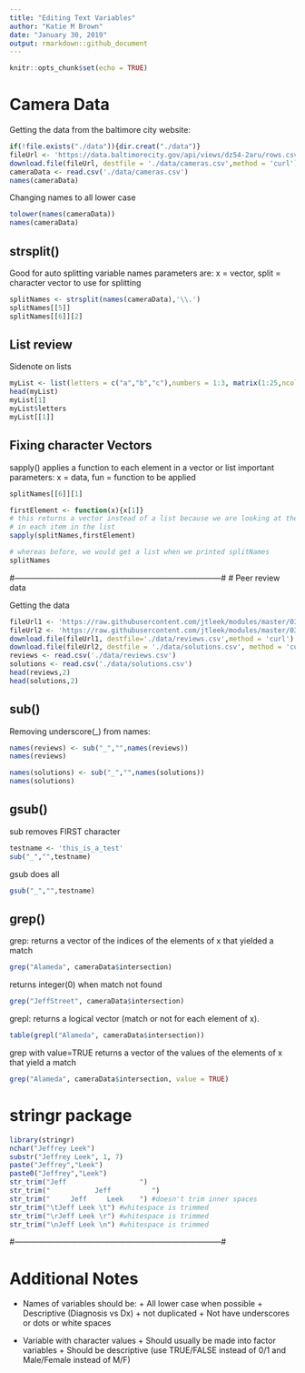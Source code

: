 ```yaml
---
title: "Editing Text Variables"
author: "Katie M Brown"
date: "January 30, 2019"
output: rmarkdown::github_document
---
```


```r
knitr::opts_chunk$set(echo = TRUE)
```

# Camera Data

Getting the data from the baltimore city website:

```r
if(!file.exists("./data")){dir.creat("./data")}
fileUrl <- 'https://data.baltimorecity.gov/api/views/dz54-2aru/rows.csv?accessType=DOWNLOAD'
download.file(fileUrl, destfile = './data/cameras.csv',method = 'curl')
cameraData <- read.csv('./data/cameras.csv')
names(cameraData)
```

Changing names to all lower case

```r
tolower(names(cameraData))
names(cameraData)
```

## strsplit() 
Good for auto splitting variable names
parameters are: x = vector, split = character vector to use for splitting

```r
splitNames <- strsplit(names(cameraData),'\\.')
splitNames[[5]]
splitNames[[6]][2]
```

## List review
Sidenote on lists
```r
myList <- list(letters = c("a","b","c"),numbers = 1:3, matrix(1:25,ncol=5))
head(myList)
myList[1]
myList$letters
myList[[1]]
```

## Fixing character Vectors
sapply() applies a function to each element in a vector or list
important parameters: x = data, fun = function to be applied

```r
splitNames[[6]][1]

firstElement <- function(x){x[1]}
# this returns a vector instead of a list because we are looking at the first element
# in each item in the list
sapply(splitNames,firstElement)

# whereas before, we would get a list when we printed splitNames
splitNames
```

#------------------------------------------------------------------------------#
# Peer review data

Getting the data
```r

fileUrl1 <- 'https://raw.githubusercontent.com/jtleek/modules/master/03_GettingData/04_01_editingTextVariables/data/reviews.csv'
fileUrl2 <- 'https://raw.githubusercontent.com/jtleek/modules/master/03_GettingData/04_01_editingTextVariables/data/solutions.csv'
download.file(fileUrl1, destfile='./data/reviews.csv',method = 'curl')
download.file(fileUrl2, destfile = './data/solutions.csv', method = 'curl')
reviews <- read.csv('./data/reviews.csv')
solutions <- read.csv('./data/solutions.csv')
head(reviews,2)
head(solutions,2)
```

## sub()
Removing underscore(_) from names:
```r
names(reviews) <- sub("_","",names(reviews))
names(reviews)

names(solutions) <- sub("_","",names(solutions))
names(solutions)
```

## gsub()
sub removes FIRST character
```r
testname <- 'this_is_a_test'
sub("_","",testname)
```

gsub does all
```r
gsub("_","",testname)
```

## grep()

grep:  returns a vector of the indices of the elements of x that yielded a match
```r
grep("Alameda", cameraData$intersection)
```

returns integer(0) when match not found
```r
grep("JeffStreet", cameraData$intersection)
```

grepl: returns a logical vector (match or not for each element of x).
```r
table(grepl("Alameda", cameraData$intersection))
```

grep with value=TRUE returns a vector of the values of the elements of x that yield a match
```r
grep("Alameda", cameraData$intersection, value = TRUE)
```

# stringr package

```r
library(stringr)
nchar("Jeffrey Leek")
substr("Jeffrey Leek", 1, 7)
paste("Jeffrey","Leek")
paste0("Jeffrey","Leek")
str_trim("Jeff                  ")
str_trim("           Jeff          ")
str_trim("     Jeff     Leek    ") #doesn't trim inner spaces
str_trim("\tJeff Leek \t") #whitespace is trimmed
str_trim("\rJeff Leek \r") #whitespace is trimmed
str_trim("\nJeff Leek \n") #whitespace is trimmed
```

#------------------------------------------------------------------------------#

# Additional Notes

* Names of variables should be:
      + All lower case when possible
      + Descriptive (Diagnosis vs Dx)
      + not duplicated
      + Not have underscores or dots or white spaces
      
* Variable with character values
      + Should usually be made into factor variables
      + Should be descriptive (use TRUE/FALSE instead of 0/1 and Male/Female instead of M/F)